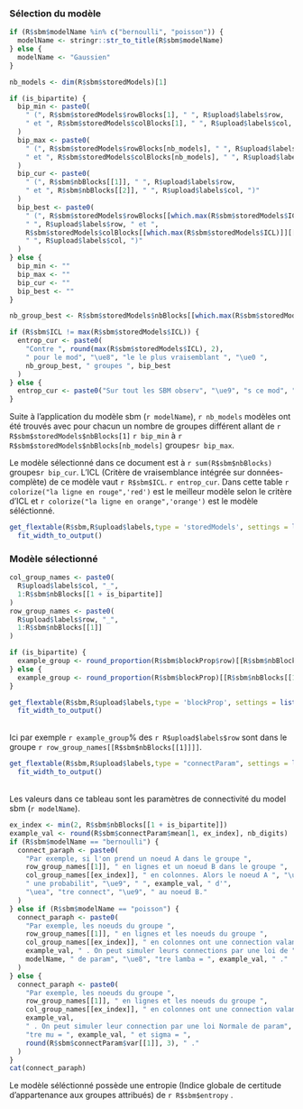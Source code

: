 
### Sélection du modèle

```r
if (R$sbm$modelName %in% c("bernoulli", "poisson")) {
  modelName <- stringr::str_to_title(R$sbm$modelName)
} else {
  modelName <- "Gaussien"
}

nb_models <- dim(R$sbm$storedModels)[1]

if (is_bipartite) {
  bip_min <- paste0(
    " (", R$sbm$storedModels$rowBlocks[1], " ", R$upload$labels$row,
    " et ", R$sbm$storedModels$colBlocks[1], " ", R$upload$labels$col, ")"
  )
  bip_max <- paste0(
    " (", R$sbm$storedModels$rowBlocks[nb_models], " ", R$upload$labels$row,
    " et ", R$sbm$storedModels$colBlocks[nb_models], " ", R$upload$labels$col, ")"
  )
  bip_cur <- paste0(
    " (", R$sbm$nbBlocks[[1]], " ", R$upload$labels$row,
    " et ", R$sbm$nbBlocks[[2]], " ", R$upload$labels$col, ")"
  )
  bip_best <- paste0(
    " (", R$sbm$storedModels$rowBlocks[[which.max(R$sbm$storedModels$ICL)]][[1]],
    " ", R$upload$labels$row, " et ",
    R$sbm$storedModels$colBlocks[[which.max(R$sbm$storedModels$ICL)]][[1]],
    " ", R$upload$labels$col, ")"
  )
} else {
  bip_min <- ""
  bip_max <- ""
  bip_cur <- ""
  bip_best <- ""
}

nb_group_best <- R$sbm$storedModels$nbBlocks[[which.max(R$sbm$storedModels$ICL)]][[1]]

if (R$sbm$ICL != max(R$sbm$storedModels$ICL)) {
  entrop_cur <- paste0(
    "Contre ", round(max(R$sbm$storedModels$ICL), 2),
    " pour le mod", "\ue8", "le le plus vraisemblant ", "\ue0 ",
    nb_group_best, " groupes ", bip_best
  )
} else {
  entrop_cur <- paste0("Sur tout les SBM observ", "\ue9", "s ce mod", "\ue8", "le ", "\ue0", " l'ICL la plus ", "\ue9", "l", "\ue9", "v", "\ue9", "e, c'est le plus vraisemblable")
}
```


Suite à l'application du modèle sbm (`r modelName`), `r nb_models` modèles ont été trouvés avec pour chacun un nombre de groupes différent allant de `r R$sbm$storedModels$nbBlocks[1]` `r bip_min` à `r R$sbm$storedModels$nbBlocks[nb_models]` groupes`r bip_max`. 

Le modèle sélectionné dans ce document est à `r sum(R$sbm$nbBlocks)` groupes`r bip_cur`. L'ICL (Critère de vraisemblance intégrée sur données-complète) de ce modèle vaut `r R$sbm$ICL`. `r entrop_cur`.
Dans cette table `r colorize("la ligne en rouge",'red')` est le meilleur modèle selon le critère d'ICL et `r colorize("la ligne en orange",'orange')` est le modèle séléctionné. 

```r
get_flextable(R$sbm,R$upload$labels,type = 'storedModels', settings = list(caption = "All Stored Models")) %>% 
  fit_width_to_output()
```

### Modèle sélectionné 

```r
col_group_names <- paste0(
  R$upload$labels$col, "_",
  1:R$sbm$nbBlocks[[1 + is_bipartite]]
)
row_group_names <- paste0(
  R$upload$labels$row, "_",
  1:R$sbm$nbBlocks[[1]]
)

if (is_bipartite) {
  example_group <- round_proportion(R$sbm$blockProp$row)[[R$sbm$nbBlocks[[1]]]] * 100
} else {
  example_group <- round_proportion(R$sbm$blockProp)[[R$sbm$nbBlocks[[1]]]] * 100
}

get_flextable(R$sbm,R$upload$labels,type = 'blockProp', settings = list(caption = "Proportion des blocs")) %>% 
  fit_width_to_output()
```
<br>
Ici par exemple `r example_group`\% des `r R$upload$labels$row` sont dans le groupe `r row_group_names[[R$sbm$nbBlocks[[1]]]]`. 

```r
get_flextable(R$sbm,R$upload$labels,type = "connectParam", settings = list(caption = paste0("Connectivit",'\ue9'," des blocs"))) %>% 
  fit_width_to_output()
```
<br> 
Les valeurs dans ce tableau sont les paramètres de connectivité du model sbm (`r modelName`). 

```r
ex_index <- min(2, R$sbm$nbBlocks[[1 + is_bipartite]])
example_val <- round(R$sbm$connectParam$mean[1, ex_index], nb_digits)
if (R$sbm$modelName == "bernoulli") {
  connect_paraph <- paste0(
    "Par exemple, si l'on prend un noeud A dans le groupe ",
    row_group_names[[1]], " en lignes et un noeud B dans le groupe ",
    col_group_names[[ex_index]], " en colonnes. Alors le noeud A ", "\ue0",
    " une probabilit", "\ue9", " ", example_val, " d'",
    "\uea", "tre connect", "\ue9", " au noeud B."
  )
} else if (R$sbm$modelName == "poisson") {
  connect_paraph <- paste0(
    "Par exemple, les noeuds du groupe ",
    row_group_names[[1]], " en lignes et les noeuds du groupe ",
    col_group_names[[ex_index]], " en colonnes ont une connection valant en moyenne ",
    example_val, " . On peut simuler leurs connections par une loi de ",
    modelName, " de param", "\ue8", "tre lamba = ", example_val, " ."
  )
} else {
  connect_paraph <- paste0(
    "Par exemple, les noeuds du groupe ",
    row_group_names[[1]], " en lignes et les noeuds du groupe ",
    col_group_names[[ex_index]], " en colonnes ont une connection valant en moyenne ",
    example_val,
    " . On peut simuler leur connection par une loi Normale de param", "\ue8",
    "tre mu = ", example_val, " et sigma = ",
    round(R$sbm$connectParam$var[[1]], 3), " ."
  )
}
cat(connect_paraph)
```
Le modèle séléctionné possède une entropie (Indice globale de certitude d'appartenance aux groupes attribués) de `r R$sbm$entropy` .
